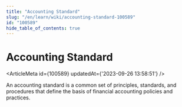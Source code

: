 ```yaml
---
title: "Accounting Standard"
slug: "/en/learn/wiki/accounting-standard-100589"
id: "100589"
hide_table_of_contents: true
---
```



# Accounting Standard

<ArticleMeta id={100589} updatedAt={'2023-09-26 13:58:51'} />
<div className='border-solid border-b border-t-0 my-4 border-[var(--ifm-color-gray-300)]' />

An accounting standard is a common set of principles, standards, and procedures that define the basis of financial accounting policies and practices.
